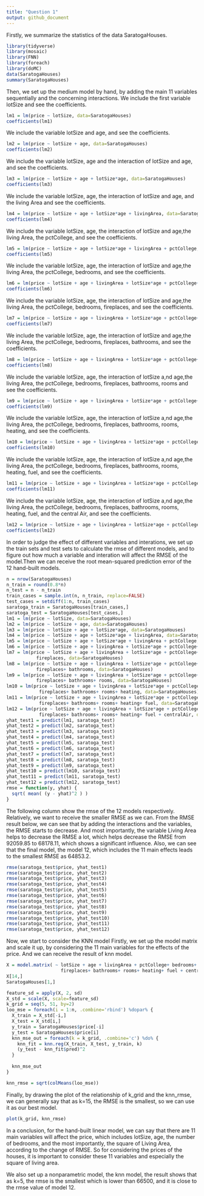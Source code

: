 ```yaml
---
title: "Question 1"
output: github_document
---
```

Firstly, we summarize the statistics of the data SaratogaHouses.
```r
library(tidyverse)
library(mosaic)
library(FNN)
library(foreach)
library(doMC)
data(SaratogaHouses)
summary(SaratogaHouses)
```
Then, we set up the medium model by hand, by adding the main 11 variables sequentially and the concerning interactions.
We include the first variable lotSize and see the coefficients.
```r
lm1 = lm(price ~ lotSize, data=SaratogaHouses)
coefficients(lm1)
```
We include the variable lotSize and age, and see the coefficients.
```r
lm2 = lm(price ~ lotSize + age, data=SaratogaHouses)
coefficients(lm2)
```
We include the variable lotSize, age and the interaction of lotSize and age, and see the coefficients.
```r
lm3 = lm(price ~ lotSize + age + lotSize*age, data=SaratogaHouses)
coefficients(lm3)
```
We include the variable lotSize, age, the interaction of lotSize and age, and the living Area and see the coefficients.
```r
lm4 = lm(price ~ lotSize + age + lotSize*age + livingArea, data=SaratogaHouses)
coefficients(lm4)
```
We include the variable lotSize, age, the interaction of lotSize and age,the living Area, the pctCollege, and see the coefficients.
```r
lm5 = lm(price ~ lotSize + age + lotSize*age + livingArea + pctCollege, data=SaratogaHouses)
coefficients(lm5)
```
We include the variable lotSize, age, the interaction of lotSize and age,the living Area, the pctCollege, bedrooms, and see the coefficients.
```r
lm6 = lm(price ~ lotSize + age + livingArea + lotSize*age + pctCollege+ bedrooms, data=SaratogaHouses)
coefficients(lm6)
```
We include the variable lotSize, age, the interaction of lotSize and age,the living Area, the pctCollege, bedrooms, fireplaces, and see the coefficients.
```r
lm7 = lm(price ~ lotSize + age + livingArea + lotSize*age + pctCollege+ bedrooms + fireplaces, data=SaratogaHouses)
coefficients(lm7)
```
We include the variable lotSize, age, the interaction of lotSize and age,the living Area, the pctCollege, bedrooms, fireplaces, bathrooms, and see the coefficients.
```r
lm8 = lm(price ~ lotSize + age + livingArea + lotSize*age + pctCollege+ bedrooms+ fireplaces+ bathrooms, data=SaratogaHouses)
coefficients(lm8)
```
We include the variable lotSize, age, the interaction of lotSize a,nd age,the living Area, the pctCollege, bedrooms, fireplaces, bathrooms, rooms and see the coefficients.
```r
lm9 = lm(price ~ lotSize + age + livingArea + lotSize*age + pctCollege+ bedrooms+ fireplaces+ bathrooms+ rooms, data=SaratogaHouses)
coefficients(lm9)
```
We include the variable lotSize, age, the interaction of lotSize a,nd age,the living Area, the pctCollege, bedrooms, fireplaces, bathrooms, rooms, heating, and see the coefficients.
```r
lm10 = lm(price ~ lotSize + age + livingArea + lotSize*age + pctCollege+ bedrooms+ fireplaces+ bathrooms+ rooms+ heating, data=SaratogaHouses)
coefficients(lm10)
```
We include the variable lotSize, age, the interaction of lotSize a,nd age,the living Area, the pctCollege, bedrooms, fireplaces, bathrooms, rooms, heating, fuel, and see the coefficients.
```r
lm11 = lm(price ~ lotSize + age + livingArea + lotSize*age + pctCollege+ bedrooms + fireplaces+ bathrooms+ rooms+ heating+ fuel, data=SaratogaHouses)
coefficients(lm11)
```
We include the variable lotSize, age, the interaction of lotSize a,nd age,the living Area, the pctCollege, bedrooms, fireplaces, bathrooms, rooms, heating, fuel, and the central Air, and see the coefficients.
```r
lm12 = lm(price ~ lotSize + age + livingArea + lotSize*age + pctCollege+ bedrooms+ fireplaces+ bathrooms+ rooms+ heating+ fuel + centralAir, data=SaratogaHouses)
coefficients(lm12)
```
In order to judge the effect of different variables and interations, we set up the train sets and test sets to calculate the rmse of different models, and to figure out how much a variable and interation will affect the RMSE of the model.Then we can receive the root mean-squared prediction error of the 12 hand-built models.
```r
n = nrow(SaratogaHouses)
n_train = round(0.8*n)
n_test = n - n_train
train_cases = sample.int(n, n_train, replace=FALSE)
test_cases = setdiff(1:n, train_cases)
saratoga_train = SaratogaHouses[train_cases,]
saratoga_test = SaratogaHouses[test_cases,]
lm1 = lm(price ~ lotSize, data=SaratogaHouses)
lm2 = lm(price ~ lotSize + age, data=SaratogaHouses)
lm3 = lm(price ~ lotSize + age + lotSize*age, data=SaratogaHouses)
lm4 = lm(price ~ lotSize + age + lotSize*age + livingArea, data=SaratogaHouses)
lm5 = lm(price ~ lotSize + age + lotSize*age + livingArea + pctCollege, data=SaratogaHouses)
lm6 = lm(price ~ lotSize + age + livingArea + lotSize*age + pctCollege+ bedrooms, data=SaratogaHouses)
lm7 = lm(price ~ lotSize + age + livingArea + lotSize*age + pctCollege+ bedrooms+ 
           fireplaces, data=SaratogaHouses)
lm8 = lm(price ~ lotSize + age + livingArea + lotSize*age + pctCollege+ bedrooms+ 
           fireplaces+ bathrooms, data=SaratogaHouses)
lm9 = lm(price ~ lotSize + age + livingArea + lotSize*age + pctCollege+ bedrooms+ 
           fireplaces+ bathrooms+ rooms, data=SaratogaHouses)
lm10 = lm(price ~ lotSize + age + livingArea + lotSize*age + pctCollege+ bedrooms+ 
            fireplaces+ bathrooms+ rooms+ heating, data=SaratogaHouses)
lm11 = lm(price ~ lotSize + age + livingArea + lotSize*age + pctCollege+ bedrooms+ 
            fireplaces+ bathrooms+ rooms+ heating+ fuel, data=SaratogaHouses)
lm12 = lm(price ~ lotSize + age + livingArea + lotSize*age + pctCollege+ bedrooms+ 
            fireplaces+ bathrooms+ rooms+ heating+ fuel + centralAir, data=SaratogaHouses)
yhat_test1 = predict(lm1, saratoga_test)
yhat_test2 = predict(lm2, saratoga_test)
yhat_test3 = predict(lm3, saratoga_test)
yhat_test4 = predict(lm4, saratoga_test)
yhat_test5 = predict(lm5, saratoga_test)
yhat_test6 = predict(lm6, saratoga_test)
yhat_test7 = predict(lm7, saratoga_test)
yhat_test8 = predict(lm8, saratoga_test)
yhat_test9 = predict(lm9, saratoga_test)
yhat_test10 = predict(lm10, saratoga_test)
yhat_test11 = predict(lm11, saratoga_test)
yhat_test12 = predict(lm12, saratoga_test)
rmse = function(y, yhat) {
  sqrt( mean( (y - yhat)^2 ) )
}
```
The following column show the rmse of the 12 models respectively.
Relatively, we want to receive the smaller RMSE as we can. From the RMSE result below, we can see that by adding the interactions and the variables, the RMSE starts to decrease.
And most importantly, the variable Living Area helps to decrease the RMSE a lot, which helps decrease the RMSE from 92059.85 to 68178.11, which shows a significant influence.
Also, we can see that the final model, the model 12, which includes the 11 main effects leads to the smallest RMSE as 64853.2.
```r
rmse(saratoga_test$price, yhat_test1)
rmse(saratoga_test$price, yhat_test2)
rmse(saratoga_test$price, yhat_test3)
rmse(saratoga_test$price, yhat_test4)
rmse(saratoga_test$price, yhat_test5)
rmse(saratoga_test$price, yhat_test6)
rmse(saratoga_test$price, yhat_test7)
rmse(saratoga_test$price, yhat_test8)
rmse(saratoga_test$price, yhat_test9)
rmse(saratoga_test$price, yhat_test10)
rmse(saratoga_test$price, yhat_test11)
rmse(saratoga_test$price, yhat_test12)
```
Now, we start to consider the KNN model
Firstly, we set up the model matrix and scale it up, by considering the 11 main variables for the effects of the price. And we can receive the result of knn model.
```r
X = model.matrix( ~ lotSize + age + livingArea + pctCollege+ bedrooms+ 
                    fireplaces+ bathrooms+ rooms+ heating+ fuel + centralAir -1, data=SaratogaHouses)
X[14,] 
SaratogaHouses[1,]  

feature_sd = apply(X, 2, sd)
X_std = scale(X, scale=feature_sd)
k_grid = seq(5, 51, by=2)
loo_mse = foreach(i = 1:n, .combine='rbind') %dopar% {
  X_train = X_std[-i,]
  X_test = X_std[i,]
  y_train = SaratogaHouses$price[-i]
  y_test = SaratogaHouses$price[i]
  knn_mse_out = foreach(k = k_grid, .combine='c') %do% {
    knn_fit = knn.reg(X_train, X_test, y_train, k)
    (y_test - knn_fit$pred)^2  
  }
  
  knn_mse_out
}

knn_rmse = sqrt(colMeans(loo_mse))
```
Finally, by drawing the plot of the relationship of k_grid and the knn_rmse, we can generally say that as k=15, the RMSE is the smallest, so we can use it as our best model.
```r
plot(k_grid, knn_rmse)
```

In a conclusion, for the hand-built linear model, we can say that there are 11 main variables will affect the price, which includes lotSize, age, the number of bedrooms, and the most importantly, the square of Living Area, according to the change of RMSE. So for considering the prices of the houses, it is important to consider these 11 variables and especially the square of living area.

We also set up a nonparametric model, the knn model, the result shows that as k=5, the rmse is the smallest which is lower than 66500, and it is close to the rmse value of model 12.